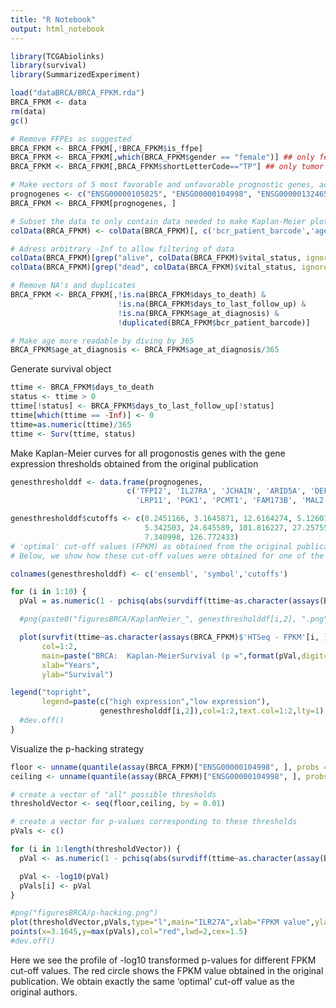 ```yaml
---
title: "R Notebook"
output: html_notebook
---
```


```r
library(TCGAbiolinks)
library(survival)
library(SummarizedExperiment)
```

```r
load("dataBRCA/BRCA_FPKM.rda")
BRCA_FPKM <- data
rm(data)
gc()
```

```r
# Remove FFPEs as suggested
BRCA_FPKM <- BRCA_FPKM[,!BRCA_FPKM$is_ffpe]
BRCA_FPKM <- BRCA_FPKM[,which(BRCA_FPKM$gender == "female")] ## only female data
BRCA_FPKM <- BRCA_FPKM[,BRCA_FPKM$shortLetterCode=="TP"] ## only tumor tissue

# Make vectors of 5 most favorable and unfavorable prognostic genes, according to the original publication. Subset the data to only contain the 'prognostic genes'.
prognogenes <- c("ENSG00000105825", "ENSG00000104998", "ENSG00000132465", "ENSG00000196843", "ENSG00000023892", "ENSG00000120256", "ENSG00000102144", "ENSG00000120265", "ENSG00000150756", "ENSG00000147676")
BRCA_FPKM <- BRCA_FPKM[prognogenes, ]

# Subset the data to only contain data needed to make Kaplan-Meier plots
colData(BRCA_FPKM) <- colData(BRCA_FPKM)[, c('bcr_patient_barcode','age_at_diagnosis', 'days_to_death', 'days_to_last_follow_up', 'vital_status')]

# Adress arbitrary -Inf to allow filtering of data
colData(BRCA_FPKM)[grep("alive", colData(BRCA_FPKM)$vital_status, ignore.case = TRUE), "days_to_death"] <- "-Inf"
colData(BRCA_FPKM)[grep("dead", colData(BRCA_FPKM)$vital_status, ignore.case = TRUE), "days_to_last_follow_up"] <- "-Inf"

# Remove NA's and duplicates
BRCA_FPKM <- BRCA_FPKM[,!is.na(BRCA_FPKM$days_to_death) &
                        !is.na(BRCA_FPKM$days_to_last_follow_up) &
                        !is.na(BRCA_FPKM$age_at_diagnosis) &
                        !duplicated(BRCA_FPKM$bcr_patient_barcode)]

# Make age more readable by diving by 365
BRCA_FPKM$age_at_diagnosis <- BRCA_FPKM$age_at_diagnosis/365
```

Generate survival object
```r
ttime <- BRCA_FPKM$days_to_death
status <- ttime > 0
ttime[!status] <- BRCA_FPKM$days_to_last_follow_up[!status]
ttime[which(ttime == -Inf)] <- 0
ttime=as.numeric(ttime)/365
ttime <- Surv(ttime, status)
```

Make Kaplan-Meier curves for all progonostis genes with the gene expression thresholds obtained from the original publication
```r
genesthresholddf <- data.frame(prognogenes,
                          c('TFPI2', 'IL27RA', 'JCHAIN', 'ARID5A', 'DEF6',
                            'LRP11', 'PGK1', 'PCMT1', 'FAM173B', 'MAL2'))

genesthresholddf$cutoffs <- c(0.2451166, 3.1645871, 12.6164274, 5.126073,
                              5.342503, 24.645589, 101.816227, 27.257553,
                              7.340998, 126.772433)
# 'optimal' cut-off values (FPKM) as obtained from the original publication
# Below, we show how these cut-off values were obtained for one of the genes

colnames(genesthresholddf) <- c('ensembl', 'symbol','cutoffs')

for (i in 1:10) {
  pVal = as.numeric(1 - pchisq(abs(survdiff(ttime~as.character(assays(BRCA_FPKM)$'HTSeq - FPKM'[i, ] < genesthresholddf$cutoffs[i]))$chisq),1))

  #png(paste0("figuresBRCA/KaplanMeier_", genesthresholddf[i,2], ".png")) # Uncomment to save in a Plots folder

  plot(survfit(ttime~as.character(assays(BRCA_FPKM)$'HTSeq - FPKM'[i, ] < genesthresholddf$cutoffs[i])),
       col=1:2,
       main=paste("BRCA:  Kaplan-MeierSurvival (p =",format(pVal,digit=3),")"),
       xlab="Years",
       ylab="Survival")

legend("topright",
       legend=paste(c("high expression","low expression"),
                    genesthresholddf[i,2]),col=1:2,text.col=1:2,lty=1)
  #dev.off()
}
```

Visualize the p-hacking strategy

```r
floor <- unname(quantile(assay(BRCA_FPKM)["ENSG00000104998", ], probs = 0.2))
ceiling <- unname(quantile(assay(BRCA_FPKM)["ENSG00000104998", ], probs = 0.8))

# create a vector of "all" possible thresholds
thresholdVector <- seq(floor,ceiling, by = 0.01)

# create a vector for p-values corresponding to these thresholds
pVals <- c()

for (i in 1:length(thresholdVector)) {
  pVal <- as.numeric(1 - pchisq(abs(survdiff(ttime~as.character(assay(BRCA_FPKM)["ENSG00000104998", ] < thresholdVector[i]))$chisq),1))

  pVal <- -log10(pVal)
  pVals[i] <- pVal
}

#png("figuresBRCA/p-hacking.png")
plot(thresholdVector,pVals,type="l",main="ILR27A",xlab="FPKM value",ylab="-log10 p-value",ylim=c(0,6),cex.main=0.8,cex.lab=0.8,cex.axis=0.8)
points(x=3.1645,y=max(pVals),col="red",lwd=2,cex=1.5)
#dev.off()
```

Here we see the profile of -log10 transformed p-values for different FPKM cut-off values. The red circle shows the FPKM value obtained in the original publication. We obtain exactly the same 'optimal' cut-off value as the original authors.
